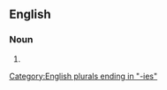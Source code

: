 ==English==

===Noun===
{{head|en|noun plural form}}

# {{plural of|ochlocracy|lang=en}}

[[Category:English plurals ending in "-ies"]]